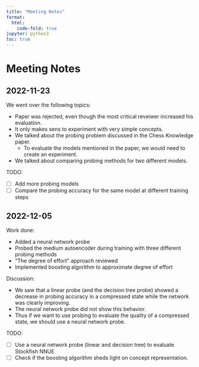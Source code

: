 ```yaml
---
title: "Meeting Notes"
format:
  html:
    code-fold: true
jupyter: python3
toc: true
---
```



# Meeting Notes


## 2022-11-23

We went over the following topics:

- Paper was rejected, even though the most critical reveiwer increased his evaluation.
- It only makes sens to experiment with very simple concepts. 
- We talked about the probing problem discussed in the Chess Knowledge paper. 
    - To evaluate the models mentioned in the paper, we would need to create an experiment.
- We talked about comparing probing methods for two different models. 

TODO:

- [ ] Add more probing models
- [ ] Compare the probing accuracy for the same model at different training steps


## 2022-12-05

Work done:

- Added a neural network probe
- Probed the medium autoencoder during training with three different probing methods
- "The degree of effort" approach reviewed
- Implemented boosting algorithm to approximate degree of effort

Discussion:

- We saw that a linear probe (and the decision tree probe) showed a decrease in probing accuracy in a compressed state while the network was clearly improving. 
- The neural network probe did not show this behavior.
- Thus if we want to use probing to evaluate the quality of a compressed state, we should use a neural network probe.


TODO:

- [ ] Use a neural network probe (linear and decision tree) to evaluate Stockfish NNUE
- [ ] Check if the boosting algorithm sheds light on concept representation.


 


